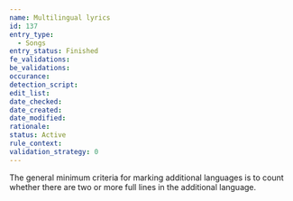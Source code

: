 ```yaml
---
name: Multilingual lyrics
id: 137
entry_type:
  - Songs
entry_status: Finished
fe_validations:
be_validations:
occurance:
detection_script:
edit_list: 
date_checked:
date_created:
date_modified:
rationale:
status: Active
rule_context:
validation_strategy: 0
---
```

The general minimum criteria for marking additional languages is to count whether there are two or more full lines in the additional language.